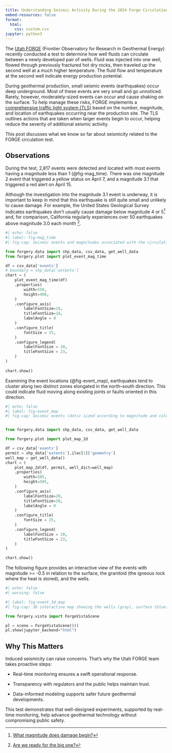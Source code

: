 ```yaml
---
title: Understanding Seismic Activity During the 2024 Forge Circulation Test
embed-resources: false
format:
  html:
    css: custom.css
jupyter: python3
---
```


The [Utah FORGE](https://utahforge.com/) (Frontier Observatory for Research in Geothermal Energy) recently conducted a test to determine how well fluids can circulate between a newly developed pair of wells. Fluid was injected into one well, flowed through previously fractured hot dry rocks, then traveled up the second well at a much higher temperature. The fluid flow and temperature at the second well indicate energy production potential. 

During geothermal production, small seismic events (earthquakes) occur deep underground. Most of these events are very small and go unnoticed. Rarely, however, moderately-sized events can occur and cause shaking on the surface. To help manage these risks, FORGE implements a [comprehensive traffic light system (TLS)](https://data.openei.org/submissions/8325) based on the number, magnitude, and location of earthquakes occurring near the production site. The TLS outlines actions that are taken when larger events begin to occur, helping reduce the severity of additional seismic activity.

This post discusses what we know so far about seismicity related to the FORGE circulation test.

## Observations

During the test, 2,817 events were detected and located with most events having a magnitude less than 1 (@fig-mag_time). There was one magnitude 2 event that triggered a yellow status on April 7, and a magnitude 3.1 that triggered a red alert on April 15.

Although the investigation into the magnitude 3.1 event is underway, it is important to keep in mind that this earthquake is still quite small and unlikely to cause damage. For example, the United States Geological Survey indicates earthquakes don't usually cause damage below magnitude 4 or 5[^a] and, for comparison, California regularly experiences over 50 earthquakes above magnitude 3.0 each month [^b].


```python
#| echo: false
#| label: fig-mag_time
#| fig-cap: Seismic events and magnitudes associated with the circulation test. The vertical lines show the times a TLS alert was issued. 

from forgery.data import shp_data, csv_data, get_well_data
from forgery.plot import plot_event_mag_time

df = csv_data['events']
# boundary = shp_data['extents']
chart = (
    plot_event_mag_time(df)
    .properties(
        width=550,
        height=400,
    )
    .configure_axis(
        labelFontSize=18,
        titleFontSize=18,
        labelAngle = 0
    )
    .configure_title(
        fontSize = 25,
    )
    .configure_legend(
        labelFontSize = 20,
        titleFontSize = 23,
    )
)
    
chart.show()
```

Examining the event locations (@fig-event_map), earthquakes tend to cluster along two distinct zones elongated in the north–south direction. This could indicate fluid moving along existing joints or faults oriented in this direction.   


```python
#| echo: false
#| label: fig-event_map
#| fig-cap: Seismic events (dots) sized according to magnitude and colored by depth. Also shown are the wells (gray lines) and permit boundaries (green line).  


from forgery.data import shp_data, csv_data, get_well_data

from forgery.plot import plot_map_2d

df = csv_data['events']
permit = shp_data['extents'].iloc[1]['geometry']
well_map = get_well_data()
chart = (
    plot_map_2d(df, permit, well_dict=well_map)
    .properties(
        width=505,
        height=505,
    )
    .configure_axis(
        labelFontSize=20,
        titleFontSize=20,
        labelAngle = 0
    )
    .configure_title(
        fontSize = 25,
    )
    .configure_legend(
        labelFontSize = 20,
        titleFontSize = 23,
    )
)

chart.show()
```

The following figure provides an interactive view of the events with magnitude >= -0.5 in relation to the surface, the granitoid (the igneous rock where the heat is stored), and the wells.


```python
#| echo: false
#| warning: false

#| label: fig-event_3d_map
#| fig-cap: 3D interactive map showing the wells (gray), surface (blue), granitoid (red), and seismic events (spheres).  

from forgery.vista import ForgeVistaScene

pl = scene = ForgeVistaScene()()
pl.show(jupyter_backend="html")
```

## Why This Matters

Induced seismicity can raise concerns. That’s why the Utah FORGE team takes proactive steps:

- Real-time monitoring ensures a swift operational response.

- Transparency with regulators and the public helps maintain trust.

- Data-informed modeling supports safer future geothermal developments.

This test demonstrates that well-designed experiments, supported by real-time monitoring, help advance geothermal technology without compromising public safety.


[^a]: [What magnitude does damage begin?](https://www.usgs.gov/faqs/what-magnitude-does-damage-begin-occur-earthquake) 

[^b]: [Are we ready for the big one?](https://www.nbcsandiego.com/news/local/series-of-earthquakes-shake-socal-are-we-prepared-for-the-big-one/3610798/#:~:text=In%20California%2C%2055%20earthquakes%20of,and%20occurred%20in%20Southern%20California)
